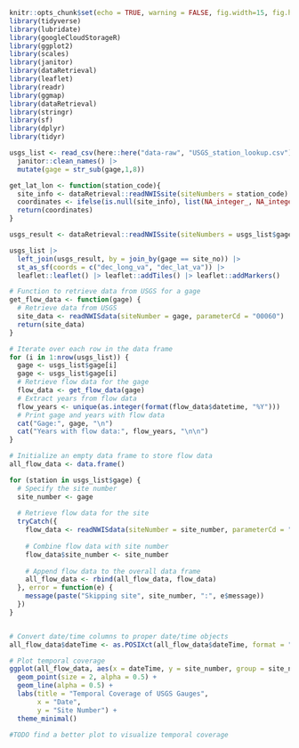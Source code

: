 ```r
knitr::opts_chunk$set(echo = TRUE, warning = FALSE, fig.width=15, fig.height=10)
library(tidyverse)
library(lubridate)
library(googleCloudStorageR)
library(ggplot2)
library(scales)
library(janitor)
library(dataRetrieval)
library(leaflet)
library(readr)
library(ggmap)
library(dataRetrieval)
library(stringr)
library(sf)
library(dplyr)
library(tidyr)

```



```r
usgs_list <- read_csv(here::here("data-raw", "USGS_station_lookup.csv")) |>
  janitor::clean_names() |>
  mutate(gage = str_sub(gage,1,8))

get_lat_lon <- function(station_code){
  site_info <- dataRetrieval::readNWISsite(siteNumbers = station_code)
  coordinates <- ifelse(is.null(site_info), list(NA_integer_, NA_integer_), list(site_info$dec_long_va, site_info$dec_lat_va))
  return(coordinates)
}

usgs_result <- dataRetrieval::readNWISsite(siteNumbers = usgs_list$gage)

usgs_list |> 
  left_join(usgs_result, by = join_by(gage == site_no)) |>
  st_as_sf(coords = c("dec_long_va", "dec_lat_va")) |>
  leaflet::leaflet() |> leaflet::addTiles() |> leaflet::addMarkers()


```

```r

# Function to retrieve data from USGS for a gage
get_flow_data <- function(gage) {
  # Retrieve data from USGS
  site_data <- readNWISdata(siteNumber = gage, parameterCd = "00060")
  return(site_data)
}

# Iterate over each row in the data frame
for (i in 1:nrow(usgs_list)) {
  gage <- usgs_list$gage[i]  
  gage <- usgs_list$gage[i]
  # Retrieve flow data for the gage
  flow_data <- get_flow_data(gage)
  # Extract years from flow data
  flow_years <- unique(as.integer(format(flow_data$datetime, "%Y")))
  # Print gage and years with flow data
  cat("Gage:", gage, "\n")
  cat("Years with flow data:", flow_years, "\n\n")
}

```

```r
# Initialize an empty data frame to store flow data
all_flow_data <- data.frame()

for (station in usgs_list$gage) {
  # Specify the site number
  site_number <- gage
  
  # Retrieve flow data for the site
  tryCatch({
    flow_data <- readNWISdata(siteNumber = site_number, parameterCd = "00060")
    
    # Combine flow data with site number
    flow_data$site_number <- site_number
    
    # Append flow data to the overall data frame
    all_flow_data <- rbind(all_flow_data, flow_data)
  }, error = function(e) {
    message(paste("Skipping site", site_number, ":", e$message))
  })
}


# Convert date/time columns to proper date/time objects
all_flow_data$dateTime <- as.POSIXct(all_flow_data$dateTime, format = "%Y-%m-%d %H:%M:%S")

# Plot temporal coverage
ggplot(all_flow_data, aes(x = dateTime, y = site_number, group = site_number)) +
  geom_point(size = 2, alpha = 0.5) +
  geom_line(alpha = 0.5) +
  labs(title = "Temporal Coverage of USGS Gauges",
       x = "Date",
       y = "Site Number") +
  theme_minimal()

#TODO find a better plot to visualize temporal coverage

```



